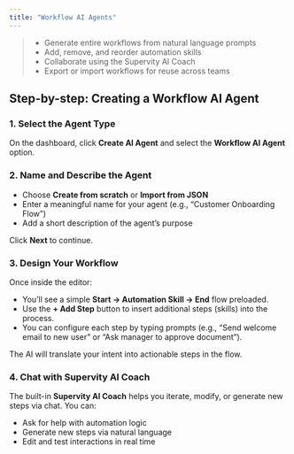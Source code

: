 ```yaml
---
title: "Workflow AI Agents"
---
```


> - Generate entire workflows from natural language prompts
> - Add, remove, and reorder automation skills
> - Collaborate using the Supervity AI Coach
> - Export or import workflows for reuse across teams

## Step-by-step: Creating a Workflow AI Agent

### 1. **Select the Agent Type**

On the dashboard, click **Create AI Agent** and select the **Workflow AI Agent** option.

### 2. **Name and Describe the Agent**

- Choose **Create from scratch** or **Import from JSON**
- Enter a meaningful name for your agent (e.g., “Customer Onboarding Flow”)
- Add a short description of the agent’s purpose

Click **Next** to continue.

### 3. **Design Your Workflow**

Once inside the editor:

- You’ll see a simple **Start → Automation Skill → End** flow preloaded.
- Use the **\+ Add Step** button to insert additional steps (skills) into the process.
- You can configure each step by typing prompts (e.g., “Send welcome email to new user” or “Ask manager to approve document”).

The AI will translate your intent into actionable steps in the flow.

### 4. **Chat with Supervity AI Coach**

The built-in **Supervity AI Coach** helps you iterate, modify, or generate new steps via chat. You can:

- Ask for help with automation logic
- Generate new steps via natural language
- Edit and test interactions in real time
